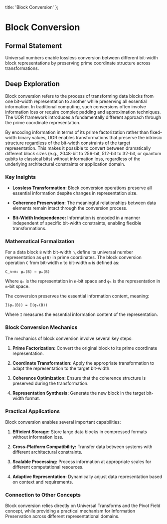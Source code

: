   title: 'Block Conversion'
};

# Block Conversion

## Formal Statement

Universal numbers enable lossless conversion between different bit-width block representations by preserving prime coordinate structure across transformations.

## Deep Exploration

Block conversion refers to the process of transforming data blocks from one bit-width representation to another while preserving all essential information. In traditional computing, such conversions often involve information loss or require complex padding and approximation techniques. The UOR framework introduces a fundamentally different approach through the prime coordinate representation.

By encoding information in terms of its prime factorization rather than fixed-width binary values, UOR enables transformations that preserve the intrinsic structure regardless of the bit-width constraints of the target representation. This makes it possible to convert between dramatically different block sizes (e.g., 2048-bit to 256-bit, 512-bit to 32-bit, or quantum qubits to classical bits) without information loss, regardless of the underlying architectural constraints or application domain.

### Key Insights

- **Lossless Transformation:** Block conversion operations preserve all essential information despite changes in representation size.

- **Coherence Preservation:** The meaningful relationships between data elements remain intact through the conversion process.

- **Bit-Width Independence:** Information is encoded in a manner independent of specific bit-width constraints, enabling flexible transformations.

### Mathematical Formalization

For a data block `B` with bit-width `n`, define its universal number representation as `φ(B)` in prime coordinates. The block conversion operation `C` from bit-width `n` to bit-width `m` is defined as:

`C_n→m: φₙ(B) → φₘ(B)`

Where `φₙ` is the representation in `n`-bit space and `φₘ` is the representation in `m`-bit space.

The conversion preserves the essential information content, meaning:

`I(φₙ(B)) = I(φₘ(B))`

Where `I` measures the essential information content of the representation.

### Block Conversion Mechanics

The mechanics of block conversion involve several key steps:

1. **Prime Factorization:** Convert the original block to its prime coordinate representation.

2. **Coordinate Transformation:** Apply the appropriate transformation to adapt the representation to the target bit-width.

3. **Coherence Optimization:** Ensure that the coherence structure is preserved during the transformation.

4. **Representation Synthesis:** Generate the new block in the target bit-width format.

### Practical Applications

Block conversion enables several important capabilities:

1. **Efficient Storage:** Store large data blocks in compressed formats without information loss.

2. **Cross-Platform Compatibility:** Transfer data between systems with different architectural constraints.

3. **Scalable Processing:** Process information at appropriate scales for different computational resources.

4. **Adaptive Representation:** Dynamically adjust data representation based on context and requirements.

### Connection to Other Concepts

Block conversion relies directly on Universal Transforms and the Pivot Field concept, while providing a practical mechanism for Information Preservation across different representational domains.